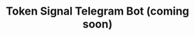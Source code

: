 ---
title: "Token Signal Telegram Bot (coming soon)"
description: "Learn how to use Thesis.io to create your first Telegram bot trading signal in no time. Ape in to get started."
---